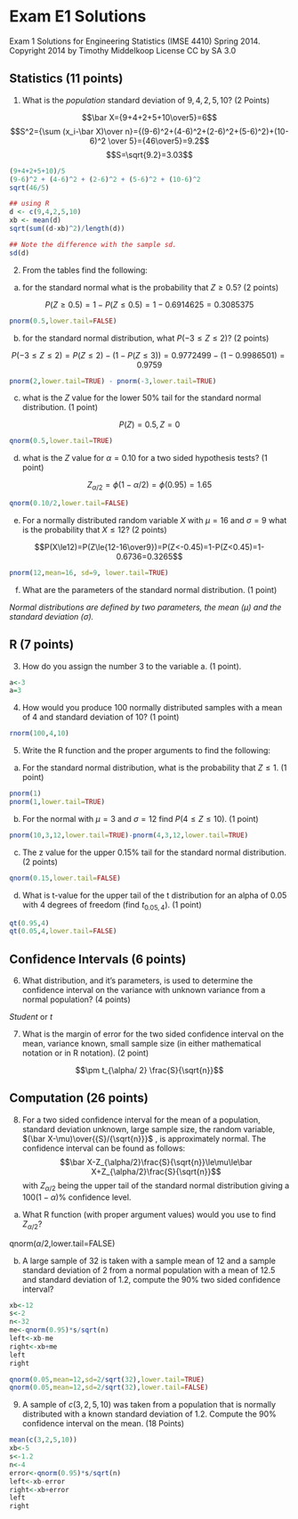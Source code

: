 # Exam E1 Solutions 
Exam 1 Solutions for Engineering Statistics (IMSE 4410) Spring 2014.
Copyright 2014 by Timothy Middelkoop License CC by SA 3.0

## Statistics (11 points)

1. What is the *population* standard deviation of $9, 4, 2, 5, 10$? (2 Points)

$$\bar X={9+4+2+5+10\over5}=6$$
$$S^2={\sum (x_i-\bar X)\over n}={(9-6)^2+(4-6)^2+(2-6)^2+(5-6)^2)+(10-6)^2 \over 5}={46\over5}=9.2$$
$$S=\sqrt{9.2}=3.03$$

```r
(9+4+2+5+10)/5
(9-6)^2 + (4-6)^2 + (2-6)^2 + (5-6)^2 + (10-6)^2
sqrt(46/5) 

## using R
d <- c(9,4,2,5,10)
xb <- mean(d)
sqrt(sum((d-xb)^2)/length(d))

## Note the difference with the sample sd.
sd(d)
```

2.  From the tables find the following:

a. for the standard normal what is the probability that $Z \ge 0.5$? (2 points)

$$P(Z \ge 0.5)=1-P(Z \le 0.5)=1-0.6914625=0.3085375$$

```r
pnorm(0.5,lower.tail=FALSE)
```

b.  for the standard normal distribution, what $P(-3 \le Z \le 2)$? (2 points)

$$P(-3 \le Z \le 2)=P(Z \le 2)-(1-P(Z \le 3))=0.9772499-(1-0.9986501)=0.9759$$

```r
pnorm(2,lower.tail=TRUE) - pnorm(-3,lower.tail=TRUE)
```

c.  what is the $Z$ value for the lower $50\%$ tail for the standard normal distribution. (1 point)

$$P(Z)=0.5, Z=0$$

```r
qnorm(0.5,lower.tail=TRUE)
```


d.  what is the $Z$ value for $\alpha=0.10$ for a two sided hypothesis tests? (1 point)

$$Z_{\alpha/2}=\phi(1-{\alpha/2})=\phi(0.95)=1.65$$

```r
qnorm(0.10/2,lower.tail=FALSE)
```

e.  For a normally distributed random variable $X$ with $\mu= 16$ and $\sigma = 9$ what is the probability that $X \le 12$? (2 points)

$$P(X\le12)=P(Z\le{12-16\over9})=P(Z<-0.45)=1-P(Z<0.45)=1-0.6736=0.3265$$

```r
pnorm(12,mean=16, sd=9, lower.tail=TRUE)
```


f.  What are the parameters of the standard normal distribution. (1 point)

*Normal distributions are defined by two parameters, the mean $(\mu)$ and the standard deviation $(\sigma)$.*

## R (7 points)

3.  How do you assign the number $3$ to the variable a. (1 point).


```r
a<-3
a=3
```

4.  How would you produce $100$ normally distributed samples with a mean of $4$ and standard deviation of $10$? (1 point)

```r
rnorm(100,4,10)
```

5.  Write the R function and the proper arguments to find the following:

a.	For the standard normal distribution, what is the probability that $Z\le 1$. (1 point)

```r
pnorm(1)
pnorm(1,lower.tail=TRUE)
```

b.  For the normal with $\mu=3$ and $\sigma=12$ find $P(4\le Z \le 10)$.  (1 point)

```r
pnorm(10,3,12,lower.tail=TRUE)-pnorm(4,3,12,lower.tail=TRUE)
```

c.  The z value for the upper $0.15\%$ tail for the standard normal distribution. (2 points)

```r
qnorm(0.15,lower.tail=FALSE)
```

d. What is t-value for the upper tail of the t distribution for an alpha of $0.05$ with $4$ degrees of freedom (find $t_{0.05,4}$). (1 point)

```r
qt(0.95,4)
qt(0.05,4,lower.tail=FALSE)
```

## Confidence Intervals (6 points)

6.  What distribution, and it's parameters, is used to determine the confidence interval on the variance with unknown variance from a normal population? (4 points)

*Student* or *t*

7.  What is the margin of error for the two sided confidence interval on the mean, variance known, small sample size (in either mathematical notation or in R notation). (2 point)

$$\pm t_{\alpha/ 2} \frac{S}{\sqrt{n}}$$

## Computation (26 points)

8. For a two sided confidence interval for the mean of a population, standard deviation unknown, large sample size, the random variable, $(\bar X-\mu)\over{{S}/{\sqrt{n}}}$ , is approximately normal. The confidence interval can be found as follows: 
$$\bar X-Z_{\alpha/2}\frac{S}{\sqrt{n}}\le\mu\le\bar X+Z_{\alpha/2}\frac{S}{\sqrt{n}}$$ 
with $Z_{\alpha/2}$ being the upper tail of the standard normal distribution giving a $100(1-\alpha)\%$ confidence level.

a. What R function (with proper argument values) would you use to find $Z_{\alpha/2}$?

qnorm($\alpha/2$,lower.tail=FALSE)

b. A large sample of $32$ is taken with a sample mean of $12$ and a sample standard deviation of $2$ from a normal population with a mean of $12.5$ and standard deviation of $1.2$, compute the $90\%$ two sided confidence interval?

```r
xb<-12
s<-2
n<-32
me<-qnorm(0.95)*s/sqrt(n)
left<-xb-me
right<-xb+me
left
right
```

```r
qnorm(0.05,mean=12,sd=2/sqrt(32),lower.tail=TRUE)
qnorm(0.05,mean=12,sd=2/sqrt(32),lower.tail=FALSE)
```

9.  A sample of $c(3,2,5,10)$ was taken from a population that is normally distributed with a known standard deviation of $1.2$.  Compute the $90\%$ confidence interval on the mean. (18 Points)

```r
mean(c(3,2,5,10))
xb<-5
s<-1.2
n<-4
error<-qnorm(0.95)*s/sqrt(n)
left<-xb-error
right<-xb+error
left
right
```




